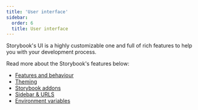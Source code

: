 ```yaml
---
title: 'User interface'
sidebar:
  order: 6
  title: User interface
---
```


Storybook's UI is a highly customizable one and full of rich features to help you with your development process.

Read more about the Storybook's features below:

* [Features and behaviour](./features-and-behavior.mdx)
* [Theming](./theming.mdx)
* [Storybook addons](./storybook-addons.mdx)
* [Sidebar & URLS](./sidebar-and-urls.mdx)
* [Environment variables](../environment-variables.mdx)
